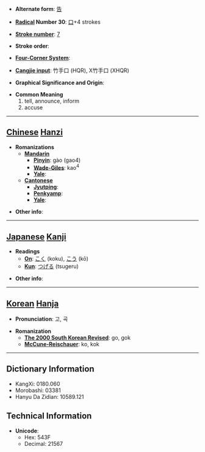 * '''Alternate form''': [[告]]

* '''[[Wiktionary:Chinese radical index| Radical]] Number 30''': [[Wiktionary:Chinese radical index 口|口]]+4 strokes

* '''[[Wiktionary:Chinese total strokes index|Stroke number]]''': [[Wiktionary:Chinese total strokes index 7|7]]

* '''Stroke order''': 

* '''[[Wiktionary:Chinese four corner index|Four-Corner System]]''': 

* '''[[Wiktionary:Chinese Cangjie index|Cangjie input]]''': 竹手口 (HQR), X竹手口 (XHQR)

* '''Graphical Significance and Origin''': 

* '''Common Meaning'''
*#tell, announce, inform
*# accuse


----

== [[Chinese]] [[Hanzi]] ==

* '''Romanizations'''
** '''[[Mandarin]]'''
*** '''[[Pinyin]]''': gào (gao4)
*** '''[[Wade-Giles]]''': kao<sup>4</sup>
*** '''[[Yale]]''': 
** '''[[Cantonese]]'''
*** '''[[Jyutping]]''':
*** '''[[Penkyamp]]''': 
*** '''[[Yale]]''': 

* '''Other info''': 

----

== [[Japanese]] [[Kanji]] ==

* '''Readings'''
** '''[[On]]''': [[こく]] (koku), [[こう]] (kō)
** '''[[Kun]]''': [[つげる]] (tsugeru)

* '''Other info''':  

----

== [[Korean]] [[Hanja]] ==

* '''Pronunciation''': 고, 곡

* '''Romanization'''
** '''[[The 2000 South Korean Revised Romanization|The 2000 South Korean Revised]]''': go, gok
** '''[[McCune-Reischauer]]''': ko, kok

----

== Dictionary Information ==

* KangXi: 0180.060
* Morobashi: 03381
* Hanyu Da Zidian: 10589.121

== Technical Information ==

* '''Unicode''':
** Hex: 543F
** Decimal: 21567